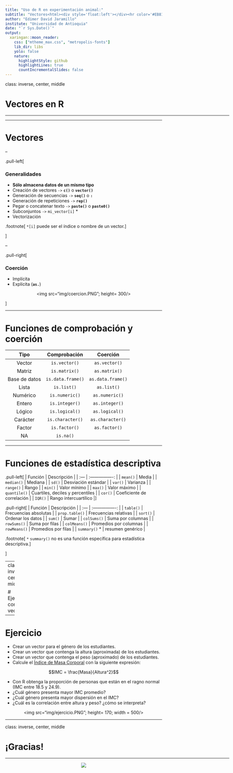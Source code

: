 ```yaml
---
title: "Uso de R en experimentación animal:"
subtitle: "Vectores<html><div style='float:left'></div><hr color='#EB811B' size=1px width=800px></html>"
author: "Edimer David Jaramillo"
institute: "Universidad de Antioquia"
date: "`r Sys.Date()`"
output:
  xaringan::moon_reader:
    css: ["mtheme_max.css", "metropolis-fonts"]
    lib_dir: libs
    yolo: false
    nature:
      highlightStyle: github
      highlightLines: true
      countIncrementalSlides: false
---
```


class: inverse, center, middle

# Vectores en R
<html><div style='float:left'></div><hr color='#EB811B' size=1px width=720px></html> 

---

# Vectores

--

.pull-left[

### Generalidades

- **Sólo almacena datos de un mismo tipo**
- Creación de vectores `->` **`c()`** o **`vector()`**
- Generación de secuencias `->` **`seq()`** o **`:`**
- Generación de repeticiones `->` **`rep()`**
- Pegar o concatenar texto `->` **`paste()`** o **`paste0()`**
- Subconjuntos `->` `mi_vector[i]` *
- Vectorización

.footnote[
`*[i]` puede ser el índice o nombre de un vector.
]

]

--

.pull-right[

### Coerción


- Implícita 
- Explícita (**`as.`**)

<center>
<img src="img/coercion.PNG"; height= 300/>
</center>

]

---

# Funciones de comprobación y coerción

| Tipo | Comprobación | Coerción |
| :---: | :----: | :----: |
| Vector | `is.vector()` | `as.vector()` |
| Matriz | `is.matrix()` | `as.matrix()` |
| Base de datos | `is.data.frame()` | `as.data.frame()` |
| Lista | `is.list()`| `as.list()` |
| Numérico | `is.numeric()` | `as.numeric()` |
| Entero | `is.integer()` | `as.integer()` |
| Lógico | `is.logical()`| `as.logical()` |
| Carácter | `is.character()`| `as.character()` |
| Factor | `is.factor()`| `as.factor()` |
| NA | `is.na()` |  |

---

# Funciones de estadística descriptiva

.pull-left[
| Función | Descripción |
| :--- | :----------------: |
| `mean()` | Media |
| `median()` | Mediana |
| `sd()` | Desviación estándar |
| `var()` | Varianza |
| `range()` | Rango |
| `min()` | Valor mínimo |
| `max()` | Valor máximo |
| `quantile()` | Cuartiles, deciles y percentiles |
| `cor()` | Coeficiente de correlación |
| `IQR()` | Rango intercuartílico |
]

.pull-right[
| Función | Descripción |
| :--- | :----------------: |
| `table()` | Frecuencias absolutas |
| `prop.table()` | Frecuencias relativas |
| `sort()` | Ordenar los datos |
| `sum()` | Sumar |
| `colSums()` | Suma por columnas |
| `rowSums()` | Suma por filas |
| `colMeans()` | Promedios por columnas |
| `rowMeans()` | Promedios por filas |
| `summary()` * | resumen genérico |

.footnote[
`*` `summary()` no es una función específica para estadística descriptiva.
]

]



---
class: inverse, center, middle

# Ejercicio con vectores
<html><div style='float:left'></div><hr color='#EB811B' size=1px width=720px></html>

---

# Ejercicio 

- Crear un vector para el género de los estudiantes.
- Crear un vector que contenga la altura (aproximada) de los estudiantes.
- Crear un vector que contenga el peso (aproximado) de los estudiantes.
- Calcule el [Índice de Masa Corporal](https://es.wikipedia.org/wiki/%C3%8Dndice_de_masa_corporal) con la siguiente expresión:

$$IMC = \frac{Masa}{Altura^2}$$

- Con R obtenga la proporción de personas que están en el ragno normal (IMC entre 18.5 y 24.9).
- ¿Cuál género presenta mayor IMC promedio?
- ¿Cuál género presenta mayor dispersión en el IMC?
- ¿Cuál es la correlación entre altura y peso? ¿cómo se interpreta?


<center>
<img src="img/ejercicio.PNG"; height= 170; width = 500/>
</center>

---
class: inverse, center, middle

# ¡Gracias!

<html><div style='float:left'></div><hr color='#EB811B' size=1px width=720px></html> 

<center>
<img src="img/gracias.gif"/>
</center>

